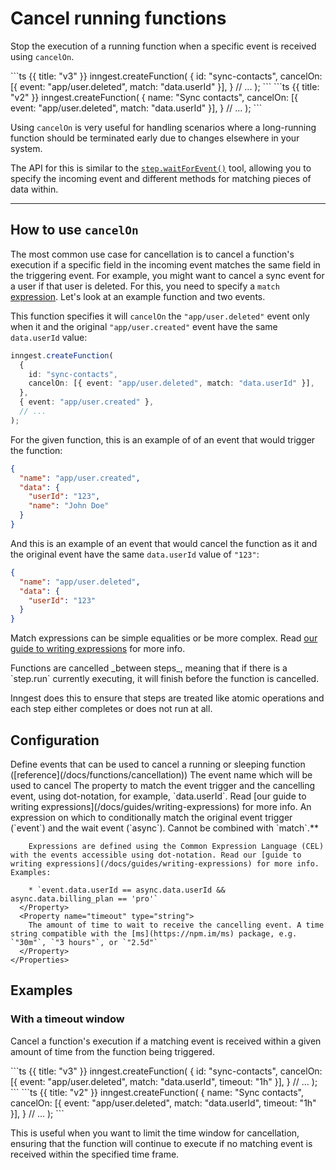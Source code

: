 
# Cancel running functions

Stop the execution of a running function when a specific event is received using `cancelOn`.

<CodeGroup>
```ts {{ title: "v3" }}
inngest.createFunction(
  {
    id: "sync-contacts",
    cancelOn: [{ event: "app/user.deleted", match: "data.userId" }],
  }
  // ...
);
```
```ts {{ title: "v2" }}
inngest.createFunction(
  {
    name: "Sync contacts",
    cancelOn: [{ event: "app/user.deleted", match: "data.userId" }],
  }
  // ...
);
```
</CodeGroup>

Using `cancelOn` is very useful for handling scenarios where a long-running function should be terminated early due to changes elsewhere in your system.


The API for this is similar to the [`step.waitForEvent()`](/docs/functions/multi-step#wait-for-event) tool, allowing you to specify the incoming event and different methods for matching pieces of data within.

---

## How to use `cancelOn`

The most common use case for cancellation is to cancel a function's execution if a specific field in the incoming event matches the same field in the triggering event. For example, you might want to cancel a sync event for a user if that user is deleted. For this, you need to specify a `match` [expression](/docs/guides/writing-expressions). Let's look at an example function and two events.

This function specifies it will `cancelOn` the `"app/user.deleted"` event only when it and the original `"app/user.created"` event have the same `data.userId` value:

```ts
inngest.createFunction(
  {
    id: "sync-contacts",
    cancelOn: [{ event: "app/user.deleted", match: "data.userId" }],
  },
  { event: "app/user.created" },
  // ...
);
```

For the given function, this is an example of of an event that would trigger the function:


```json
{
  "name": "app/user.created",
  "data": {
    "userId": "123",
    "name": "John Doe"
  }
}
```

And this is an example of an event that would cancel the function as it and the original event have the same `data.userId` value of `"123"`:

```json
{
  "name": "app/user.deleted",
  "data": {
    "userId": "123"
  }
}
```

Match expressions can be simple equalities or be more complex. Read [our guide to writing expressions](/docs/guides/writing-expressions) for more info.

<Callout Icon={InformationCircleIcon}>
  Functions are cancelled _between steps_, meaning that if there is a `step.run` currently executing, it will finish before the function is cancelled.

  Inngest does this to ensure that steps are treated like atomic operations and each step either completes or does not run at all.
</Callout>

## Configuration

<Properties>
  <Property name="cancelOn" type="array of objects">
    Define events that can be used to cancel a running or sleeping function ([reference](/docs/functions/cancellation))
    <Properties nested={true}>
      <Property name="event" type="string" required>
        The event name which will be used to cancel
      </Property>
      <Property name="match" type="string">
        The property to match the event trigger and the cancelling event, using dot-notation, for example, `data.userId`. Read [our guide to writing expressions](/docs/guides/writing-expressions) for more info.
      </Property>
      <Property name="if" type="string">
        An expression on which to conditionally match the original event trigger (`event`) and the wait event (`async`). Cannot be combined with `match`.**

        Expressions are defined using the Common Expression Language (CEL) with the events accessible using dot-notation. Read our [guide to writing expressions](/docs/guides/writing-expressions) for more info. Examples:

        * `event.data.userId == async.data.userId && async.data.billing_plan == 'pro'`
      </Property>
      <Property name="timeout" type="string">
        The amount of time to wait to receive the cancelling event. A time string compatible with the [ms](https://npm.im/ms) package, e.g. `"30m"`, `"3 hours"`, or `"2.5d"`
      </Property>
    </Properties>
  </Property>
</Properties>

## Examples

### With a timeout window

Cancel a function's execution if a matching event is received within a given amount of time from the function being triggered.

<CodeGroup>
```ts {{ title: "v3" }}
inngest.createFunction(
  {
    id: "sync-contacts",
    cancelOn: [{ event: "app/user.deleted", match: "data.userId", timeout: "1h" }],
  }
  // ...
);
```
```ts {{ title: "v2" }}
inngest.createFunction(
  {
    name: "Sync contacts",
    cancelOn: [{ event: "app/user.deleted", match: "data.userId", timeout: "1h" }],
  }
  // ...
);
```
</CodeGroup>

This is useful when you want to limit the time window for cancellation, ensuring that the function will continue to execute if no matching event is received within the specified time frame.
